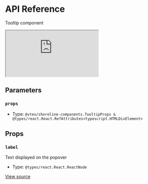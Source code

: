 # API Reference

Tooltip component

<iframe src="https://620e870c28c4ae003a705d42-gnwweenwut.chromatic.com/?path=/story/components-tooltip--play&full=1&shortcuts=false&singleStory=true" 
    style={{"width":"100%","height":600,"border":0,"borderRadius":4}}></iframe>

## Parameters

### `props`

- Type: `@vtex/shoreline-components.TooltipProps & @types/react.React.RefAttributes<typescript.HTMLDivElement>`

## Props

### `label`

Text displayed on the popover

- Type: `@types/react.React.ReactNode`

[View source](https://github.com/vtex/shoreline/blob/625862096/packages/components/src/tooltip/tooltip.tsx#L19)
